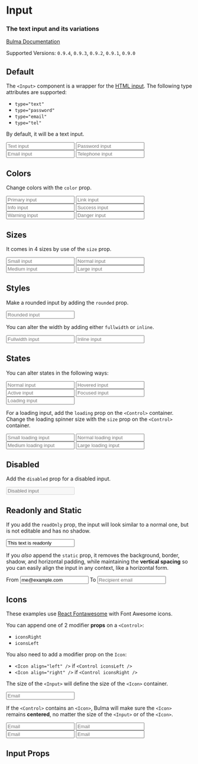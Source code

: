 


<Meta title="Form/Input" component={Input} />

# Input

### The **text input** and its variations

[Bulma Documentation](https://bulma.io/documentation/form/input/)

Supported Versions: `0.9.4`, `0.9.3`, `0.9.2`, `0.9.1`, `0.9.0`

## Default

The `<Input>` component is a wrapper for the [HTML input](https://developer.mozilla.org/en-US/docs/Web/HTML/Element/input). The following type attributes are supported:

- `type="text"`
- `type="password"`
- `type="email"`
- `type="tel"`

By default, it will be a text input.

<Canvas>
  <Story name="Default">
    <React.Fragment>
      <Field>
        <Input placeholder="Text input" />
      </Field>
      <Field>
        <Input type="password" placeholder="Password input" />
      </Field>
      <Field>
        <Input type="email" placeholder="Email input" />
      </Field>
      <Field>
        <Input type="tel" placeholder="Telephone input" />
      </Field>
    </React.Fragment>
  </Story>
</Canvas>

## Colors

Change colors with the `color` prop.

<Canvas>
  <Story name="Colors">
    <React.Fragment>
      <Field>
        <Control>
          <Input color="primary" placeholder="Primary input" />
        </Control>
      </Field>
      <Field>
        <Control>
          <Input color="link" placeholder="Link input" />
        </Control>
      </Field>
      <Field>
        <Control>
          <Input color="info" placeholder="Info input" />
        </Control>
      </Field>
      <Field>
        <Control>
          <Input color="success" placeholder="Success input" />
        </Control>
      </Field>
      <Field>
        <Control>
          <Input color="warning" placeholder="Warning input" />
        </Control>
      </Field>
      <Field>
        <Control>
          <Input color="danger" placeholder="Danger input" />
        </Control>
      </Field>
    </React.Fragment>
  </Story>
</Canvas>

## Sizes

It comes in 4 sizes by use of the `size` prop.

<Canvas>
  <Story name="Sizes">
    <React.Fragment>
      <Field>
        <Control>
          <Input size="small" placeholder="Small input" />
        </Control>
      </Field>
      <Field>
        <Control>
          <Input placeholder="Normal input" />
        </Control>
      </Field>
      <Field>
        <Control>
          <Input size="medium" placeholder="Medium input" />
        </Control>
      </Field>
      <Field>
        <Control>
          <Input size="large" placeholder="Large input" />
        </Control>
      </Field>
    </React.Fragment>
  </Story>
</Canvas>

## Styles

Make a rounded input by adding the `rounded` prop.

<Canvas>
  <Story name="Rounded">
    <Field>
      <Control>
        <Input placeholder="Rounded input" rounded />
      </Control>
    </Field>
  </Story>
</Canvas>

You can alter the width by adding either `fullwidth` or `inline`.

<Canvas>
  <Story name="Width">
    <React.Fragment>
      <Field>
        <Control>
          <Input placeholder="Fullwidth input" fullwidth />
        </Control>
      </Field>
      <Field>
        <Control>
          <Input placeholder="Inline input" inline />
        </Control>
      </Field>
    </React.Fragment>
  </Story>
</Canvas>

## States

You can alter states in the following ways:

<Canvas>
  <Story name="States">
    <React.Fragment>
      <Field>
        <Control>
          <Input placeholder="Normal input"/>
        </Control>
      </Field>
      <Field>
        <Control>
          <Input placeholder="Hovered input" hovered />
        </Control>
      </Field>
      <Field>
        <Control>
          <Input placeholder="Active input" active />
        </Control>
      </Field>
      <Field>
        <Control>
          <Input placeholder="Focused input" focused />
        </Control>
      </Field>
      <Field>
        <Control loading>
          <Input placeholder="Loading input" />
        </Control>
      </Field>
    </React.Fragment>
  </Story>
</Canvas>

For a loading input, add the `loading` prop on the `<Control>` container. Change the loading spinner size with the `size` prop on the `<Control>` container.

<Canvas>
  <Story name="Loading">
    <React.Fragment>
      <Field>
        <Control size="small" loading>
          <Input size="small" placeholder="Small loading input" />
        </Control>
      </Field>
      <Field>
        <Control loading>
          <Input placeholder="Normal loading input" />
        </Control>
      </Field>
      <Field>
        <Control size="medium" loading>
          <Input size="medium" placeholder="Medium loading input" />
        </Control>
      </Field>
      <Field>
        <Control size="large" loading>
          <Input size="medium" placeholder="Large loading input" />
        </Control>
      </Field>
    </React.Fragment>
  </Story>
</Canvas>

## Disabled

Add the `disabled` prop for a disabled input.

<Canvas>
  <Story name="Disabled">
    <Input placeholder="Disabled input" disabled />
  </Story>
</Canvas>

## Readonly and Static

If you add the `readOnly` prop, the input will look similar to a normal one, but is not editable and has no shadow.

<Canvas>
  <Story name="Readonly">
    <Input value="This text is readonly" readOnly />
  </Story>
</Canvas>

If you *also* append the `static` prop, it removes the background, border, shadow, and horizontal padding, while maintaining the **vertical spacing** so you can easily align the input in any context, like a horizontal form.

<Canvas>
  <Story name="Static">
    <React.Fragment>
      <Field horizontal>
        <Field.Label size="normal">
          <Label>From</Label>
        </Field.Label>
        <Field.Body>
          <Field>
            <Control>
              <Input type="email" value="me@example.com" static readOnly />
            </Control>
          </Field>
        </Field.Body>
      </Field>
      <Field horizontal>
        <Field.Label size="normal">
          <Label>To</Label>
        </Field.Label>
        <Field.Body>
          <Field>
            <Control>
              <Input type="email" placeholder="Recipient email" />
            </Control>
          </Field>
        </Field.Body>
      </Field>
    </React.Fragment>
  </Story>
</Canvas>

## Icons

These examples use [React Fontawesome](https://github.com/FortAwesome/react-fontawesome) with Font Awesome icons.

You can append one of 2 modifier **props** on a `<Control>`:

- `iconsRight`
- `iconsLeft`

You also need to add a modifier prop on the `Icon`:

- `<Icon align="left" />` if `<Control iconsLeft />`
- `<Icon align="right" />` if `<Control iconsRight />`

The size of the `<Input>` will define the size of the `<Icon>` container.

<Canvas>
  <Story name="Icons">
    <Field>
      <Control iconsLeft iconsRight>
        <Input type="email" placeholder="Email" />
        <Icon size="small" align="left">
          <FontAwesomeIcon icon={faEnvelope} />
        </Icon>
        <Icon size="small" align="right">
          <FontAwesomeIcon icon={faCheck} />
        </Icon>
      </Control>
    </Field>
  </Story>
</Canvas>

If the `<Control>` contains an `<Icon>`, Bulma will make sure the `<Icon>` remains **centered**, no matter the size of the `<Input>` or of the `<Icon>`.

<Canvas>
  <Story name="Icon Sizes">
    <React.Fragment>
      <Field>
        <Control iconsLeft iconsRight>
          <Input size="small" type="email" placeholder="Email" />
          <Icon size="small" align="left">
              <FontAwesomeIcon icon={faEnvelope} />
            </Icon>
            <Icon size="small" align="right">
              <FontAwesomeIcon icon={faCheck} />
            </Icon>
        </Control>
      </Field>
      <Field>
        <Control iconsLeft iconsRight>
          <Input type="email" placeholder="Email" />
          <Icon size="small" align="left">
            <FontAwesomeIcon icon={faEnvelope} />
          </Icon>
          <Icon size="small" align="right">
            <FontAwesomeIcon icon={faCheck} />
          </Icon>
        </Control>
      </Field>
      <Field>
        <Control iconsLeft iconsRight>
          <Input size="medium" type="email" placeholder="Email" />
          <Icon align="left">
            <FontAwesomeIcon icon={faEnvelope} />
          </Icon>
          <Icon align="right">
            <FontAwesomeIcon icon={faCheck} />
          </Icon>
        </Control>
      </Field>
      <Field>
        <Control iconsLeft iconsRight>
          <Input size="large" type="email" placeholder="Email" />
          <Icon size="medium" align="left">
            <FontAwesomeIcon icon={faEnvelope} />
          </Icon>
          <Icon size="medium" align="right">
            <FontAwesomeIcon icon={faCheck} />
          </Icon>
        </Control>
      </Field>
    </React.Fragment>
  </Story>
</Canvas>

## Input Props

<ArgsTable of={Input} />
